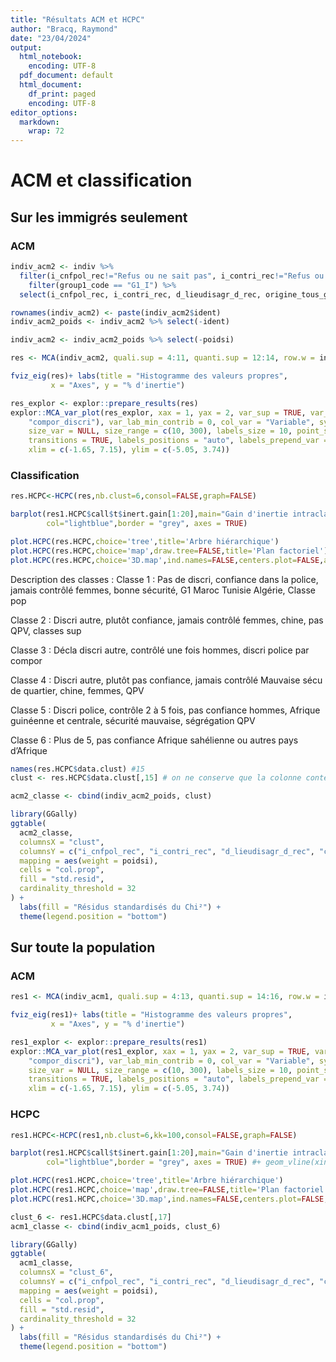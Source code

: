 ```yaml
---
title: "Résultats ACM et HCPC"
author: "Bracq, Raymond"
date: "23/04/2024"
output:
  html_notebook: 
    encoding: UTF-8
  pdf_document: default
  html_document:
    df_print: paged
    encoding: UTF-8
editor_options:
  markdown:
    wrap: 72
---
```



# ACM et classification{.tabset .tabset-fade}

## Sur les immigrés seulement

### ACM
```r
indiv_acm2 <- indiv %>%
  filter(i_cnfpol_rec!="Refus ou ne sait pas", i_contri_rec!="Refus ou ne sait pas", d_lieudisagr_d_rec!="Refus ou ne sait pas") %>% 
    filter(group1_code == "G1_I") %>% 
  select(i_cnfpol_rec, i_contri_rec, d_lieudisagr_d_rec, origine_tous_g2_rec, l_immi_rec, a_rquart_code, l_quart_secu_rec, qpv_i_rec, sexee_rec, csnq_ego_rec, compor_discri, durtotfrm, durar2, agenq, ident, poidsi)  

rownames(indiv_acm2) <- paste(indiv_acm2$ident)
indiv_acm2_poids <- indiv_acm2 %>% select(-ident) 

indiv_acm2 <- indiv_acm2_poids %>% select(-poidsi)
```


```r
res <- MCA(indiv_acm2, quali.sup = 4:11, quanti.sup = 12:14, row.w = indiv_acm2_poids$poidsi)

```


```r
fviz_eig(res)+ labs(title = "Histogramme des valeurs propres",
         x = "Axes", y = "% d'inertie")
```

```r
res_explor <- explor::prepare_results(res)
explor::MCA_var_plot(res_explor, xax = 1, yax = 2, var_sup = TRUE, var_sup_choice = c("qpv_i_rec",
    "compor_discri"), var_lab_min_contrib = 0, col_var = "Variable", symbol_var = "Type",
    size_var = NULL, size_range = c(10, 300), labels_size = 10, point_size = 56,
    transitions = TRUE, labels_positions = "auto", labels_prepend_var = FALSE,
    xlim = c(-1.65, 7.15), ylim = c(-5.05, 3.74))
```

### Classification

```r
res.HCPC<-HCPC(res,nb.clust=6,consol=FALSE,graph=FALSE)
```

```r
barplot(res1.HCPC$call$t$inert.gain[1:20],main="Gain d'inertie intraclasse sur les 20 dernières agrégations ",
        col="lightblue",border = "grey", axes = TRUE)
```

```r
plot.HCPC(res.HCPC,choice='tree',title='Arbre hiérarchique')
plot.HCPC(res.HCPC,choice='map',draw.tree=FALSE,title='Plan factoriel')
plot.HCPC(res.HCPC,choice='3D.map',ind.names=FALSE,centers.plot=FALSE,angle=60,title='Arbre hiérarchique sur le plan factoriel')
```
Description des classes :
Classe 1 : Pas de discri, confiance dans la police, jamais contrôlé
femmes, bonne sécurité, G1 Maroc Tunisie Algérie, Classe pop

Classe 2 : Discri autre, plutôt confiance, jamais contrôlé
femmes, chine, pas QPV, classes sup

Classe 3 : Décla discri autre, contrôlé une fois
hommes, discri police par compor

Classe 4 : Discri autre, plutôt pas confiance, jamais contrôlé
Mauvaise sécu de quartier, chine, femmes, QPV

Classe 5 : Discri police, contrôle 2 à 5 fois, pas confiance
hommes, Afrique guinéenne et centrale, sécurité mauvaise, ségrégation QPV

Classe 6 : Plus de 5, pas confiance
Afrique sahélienne ou autres pays d'Afrique


```r
names(res.HCPC$data.clust) #15
clust <- res.HCPC$data.clust[,15] # on ne conserve que la colonne contenant les classes

acm2_classe <- cbind(indiv_acm2_poids, clust)
```

```r
library(GGally)
ggtable(
  acm2_classe, 
  columnsX = "clust", 
  columnsY = c("i_cnfpol_rec", "i_contri_rec", "d_lieudisagr_d_rec", "compor_discri","origine_tous_g2_rec", "qpv_i_rec", "sexee_rec", "durtotfrm", "agenq"),
  mapping = aes(weight = poidsi),
  cells = "col.prop",
  fill = "std.resid",
  cardinality_threshold = 32
) + 
  labs(fill = "Résidus standardisés du Chi²") +
  theme(legend.position = "bottom")
```


## Sur toute la population

### ACM

```r
res1 <- MCA(indiv_acm1, quali.sup = 4:13, quanti.sup = 14:16, row.w = indiv_acm1_poids$poidsi)
```

```r
fviz_eig(res1)+ labs(title = "Histogramme des valeurs propres",
         x = "Axes", y = "% d'inertie")
```

```r
res1_explor <- explor::prepare_results(res1)
explor::MCA_var_plot(res1_explor, xax = 1, yax = 2, var_sup = TRUE, var_sup_choice = c("qpv_i_rec",
    "compor_discri"), var_lab_min_contrib = 0, col_var = "Variable", symbol_var = "Type",
    size_var = NULL, size_range = c(10, 300), labels_size = 10, point_size = 56,
    transitions = TRUE, labels_positions = "auto", labels_prepend_var = FALSE,
    xlim = c(-1.65, 7.15), ylim = c(-5.05, 3.74))
```

### HCPC
```r
res1.HCPC<-HCPC(res1,nb.clust=6,kk=100,consol=FALSE,graph=FALSE)
```

```r
barplot(res1.HCPC$call$t$inert.gain[1:20],main="Gain d'inertie intraclasse sur les 20 dernières agrégations ",
        col="lightblue",border = "grey", axes = TRUE) #+ geom_vline(xintercept = factor(c(5, 7, 10, 14, 15)), linetype = "dashed", color = "black")
```

```r
plot.HCPC(res1.HCPC,choice='tree',title='Arbre hiérarchique')
plot.HCPC(res1.HCPC,choice='map',draw.tree=FALSE,title='Plan factoriel')
plot.HCPC(res1.HCPC,choice='3D.map',ind.names=FALSE,centers.plot=FALSE,angle=60,title='Arbre hiérarchique sur le plan factoriel')
```
```r
clust_6 <- res1.HCPC$data.clust[,17] 
acm1_classe <- cbind(indiv_acm1_poids, clust_6) 
```

```r
library(GGally)
ggtable(
  acm1_classe, 
  columnsX = "clust_6", 
  columnsY = c("i_cnfpol_rec", "i_contri_rec", "d_lieudisagr_d_rec", "compor_discri","group1_rec", "origine_tous_g2_rec", "qpv_i_rec", "sexee_rec", "durtotfrm", "agenq"),
  mapping = aes(weight = poidsi),
  cells = "col.prop",
  fill = "std.resid",
  cardinality_threshold = 32
) + 
  labs(fill = "Résidus standardisés du Chi²") +
  theme(legend.position = "bottom")
```